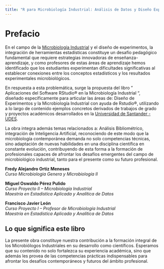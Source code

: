 ```yaml
---
title: "R para Microbiología Industrial: Análisis de Datos y Diseño Experimental con un Enfoque Práctico"
---
```


# Prefacio {.unnumbered}

En el campo de la [Microbiología Industrial](https://bucaramanga.udes.edu.co/estudia/pregrados/microbiologia-industrial) y el diseño de experimentos, la integración de herramientas estadísticas constituye un desafío pedagógico fundamental que requiere estrategias innovadoras de enseñanza-aprendizaje, y como profesores de estas áreas de aprendizaje hemos identificado que los estudiantes experimentan dificultades significativas al establecer conexiones entre los conceptos estadísticos y los resultados experimentales microbiológicos.

En respuesta a esta problemática, surge la propuesta del libro " Aplicaciones del Software RStudio® en la Microbiología Industrial ", diseñado específicamente para articular las áreas de: Diseño de Experimentos y la Microbiología Industrial con ayuda de Rstudio®, utilizando a lo largo de contenido ejemplos concretos derivados de trabajos de grado y proyectos académicos desarrollados en la [Universidad de Santander - UDES](https://udes.edu.co/).

La obra integra además temas relacionados a: Análisis Bibliométrico, integración de Inteligencia Artificial, reconociendo de este modo que la microbiología contemporánea demanda no solo competencias técnicas, sino adaptación de nuevas habilidades en una disciplina científica en constante evolución, contribuyendo de esta forma a la formación de profesionales capaces de afrontar los desafíos emergentes del campo de microbiológico industrial, tanto para el presente como su futuro profesional.

**Fredy Alejandro Ortiz Meneses**\
*Curso Microbiologia Genera y Microbiología II*

**Miguel Oswaldo Pérez Pulido**\
*Curso Proyecto II -- Microbiología Industrial\
Maestría en Estadística Aplicada y Analítica de Datos*

**Francisco Javier León**\
*Curso Proyecto I -- Profesor de Microbiología Industrial\
Maestría en Estadística Aplicada y Analítica de Datos*

::: callout-tip
## Lo que significa este libro

La presente obra constituye nuestra contribución a la formación integral de los Microbiólogos Industriales en su desarrollo como científicos. Esperamos que su contenido no solo fortalezca su experiencia académica, sino que además les provea de las competencias prácticas indispensables para afrontar los desafíos contemporáneos y futuros del ámbito profesional.
:::
